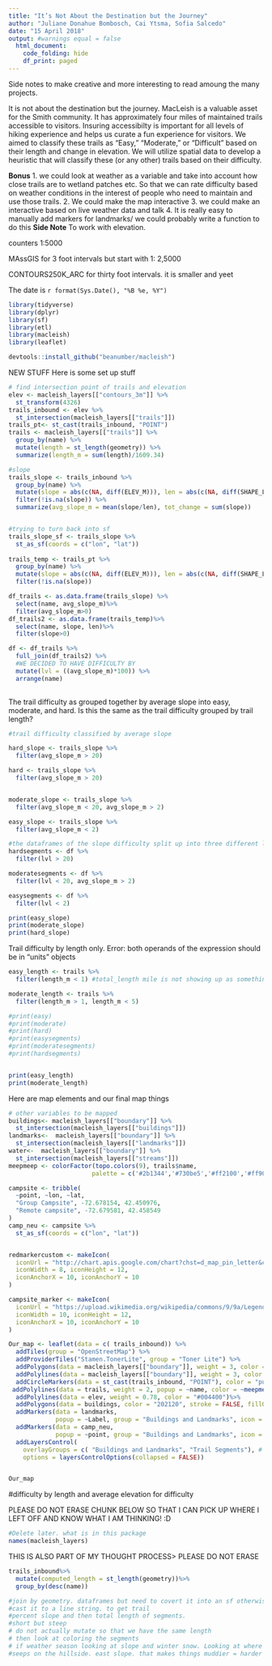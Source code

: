 ```yaml
---
title: "It’s Not About the Destination but the Journey"
author: "Juliane Donahue Bombosch, Cai Ytsma, Sofia Salcedo"
date: "15 April 2018"
output: #warnings equal = false
  html_document:
    code_folding: hide
    df_print: paged
---
```

Side notes to make creative and more interesting to read amoung the many projects.

It is not about the destination but the journey. MacLeish is a valuable asset for the Smith community. It has approximately four miles of maintained trails accessible to visitors. Insuring accessibilty is important for all levels of hiking experience and helps us curate a fun experience for visitors. We aimed to classify these trails as “Easy,” “Moderate,” or “Difficult” based on their length and change in elevation. We will utilize spatial data to develop a heuristic that will classify these (or any other) trails based on their difficulty.

**Bonus** 1. we could look at weather as a variable and take into account how close trails are to wetland patches etc. So that we can rate difficulty based on weather conditions in the interest of people who need to maintain and use those trails.
          2. We could make the map interactive
          3. we could make an interactive based on live weather data and talk
          4. It is really easy to manually add markers for landmarks/ we could probably           write a function to do this
**Side Note** To work with elevation.

counters 1:5000

MAssGIS for 3 foot intervals but start with 1: 2,5000

CONTOURS250K_ARC for thirty foot intervals. it is smaller and yeet

The date is `r format(Sys.Date(), "%B %e, %Y")`
```r
library(tidyverse)
library(dplyr)
library(sf)
library(etl)
library(macleish)
library(leaflet)

devtools::install_github("beanumber/macleish")
```
NEW STUFF
Here is some set up stuff
```r
# find intersection point of trails and elevation
elev <- macleish_layers[["contours_3m"]] %>%
  st_transform(4326) 
trails_inbound <- elev %>%
  st_intersection(macleish_layers[["trails"]])
trails_pt<- st_cast(trails_inbound, "POINT")
trails <- macleish_layers[["trails"]] %>%
  group_by(name) %>%
  mutate(length = st_length(geometry)) %>%
  summarize(length_m = sum(length)/1609.34)

#slope
trails_slope <- trails_inbound %>%
  group_by(name) %>%
  mutate(slope = abs(c(NA, diff(ELEV_M))), len = abs(c(NA, diff(SHAPE_LEN)))) %>%
  filter(!is.na(slope)) %>%
  summarize(avg_slope_m = mean(slope/len), tot_change = sum(slope))


#trying to turn back into sf
trails_slope_sf <- trails_slope %>%
  st_as_sf(coords = c("lon", "lat"))
            
trails_temp <- trails_pt %>%
  group_by(name) %>%
  mutate(slope = abs(c(NA, diff(ELEV_M))), len = abs(c(NA, diff(SHAPE_LEN)))) %>%
  filter(!is.na(slope))

df_trails <- as.data.frame(trails_slope) %>%
  select(name, avg_slope_m)%>%
  filter(avg_slope_m>0)
df_trails2 <- as.data.frame(trails_temp)%>%
  select(name, slope, len)%>%
  filter(slope>0)

```


```r
df <- df_trails %>%
  full_join(df_trails2) %>%
  #WE DECIDED TO HAVE DIFFICULTY BY
  mutate(lvl = ((avg_slope_m)*100)) %>%
  arrange(name)
  
```
The trail difficulty as grouped together by average slope into easy, moderate, and hard. Is this the same as the trail difficulty grouped by trail length?
```r
#trail difficulty classified by average slope

hard_slope <- trails_slope %>%
  filter(avg_slope_m > 20) 

hard <- trails_slope %>%
  filter(avg_slope_m > 20)


moderate_slope <- trails_slope %>%
  filter(avg_slope_m < 20, avg_slope_m > 2)

easy_slope <- trails_slope %>%
  filter(avg_slope_m < 2)

#the dataframes of the slope difficulty split up into three different lists
hardsegments <- df %>%
  filter(lvl > 20)

moderatesegments <- df %>%
  filter(lvl < 20, avg_slope_m > 2)

easysegments <- df %>%
  filter(lvl < 2)

print(easy_slope)
print(moderate_slope)
print(hard_slope)
```
Trail difficulty by length only. 
Error: both operands of the expression should be in "units" objects

```r
easy_length <- trails %>%
  filter(length_m < 1) #total_length mile is not showing up as something with untis

moderate_length <- trails %>%
  filter(length_m > 1, length_m < 5)

#print(easy)
#print(moderate)
#print(hard)
#print(easysegments)
#print(moderatesegments)
#print(hardsegments)


print(easy_length)
print(moderate_length)
```
Here are map elements and our final map things
```r
# other variables to be mapped
buildings<- macleish_layers[["boundary"]] %>%
  st_intersection(macleish_layers[["buildings"]])
landmarks<-  macleish_layers[["boundary"]] %>%
  st_intersection(macleish_layers[["landmarks"]])
water<-  macleish_layers[["boundary"]] %>%
  st_intersection(macleish_layers[["streams"]])
meepmeep <- colorFactor(topo.colors(9), trails$name, 
                       palette = c('#2b1344','#730be5','#ff2100','#ff907f','#7ffff4', '#f7e165','#777568','#ff0083','#FFBBFF'))

campsite <- tribble(
  ~point, ~lon, ~lat,
  "Group Campsite", -72.678154, 42.450976, 
  "Remote campsite", -72.679581, 42.458549
)
camp_neu <- campsite %>%
  st_as_sf(coords = c("lon", "lat"))


redmarkercustom <- makeIcon(
  iconUrl = "http://chart.apis.google.com/chart?chst=d_map_pin_letter&chld=%E2%80%A2|e85141&chf=a,s,ee00FFFF",
  iconWidth = 8, iconHeight = 12,
  iconAnchorX = 10, iconAnchorY = 10
)

campsite_marker <- makeIcon(
  iconUrl = "https://upload.wikimedia.org/wikipedia/commons/9/9a/Legenda_pole_namiotowe.svg",
  iconWidth = 10, iconHeight = 12,
  iconAnchorX = 10, iconAnchorY = 10
)

Our_map <- leaflet(data = c( trails_inbound)) %>%
  addTiles(group = "OpenStreetMap") %>%
  addProviderTiles("Stamen.TonerLite", group = "Toner Lite") %>% 
  addPolygons(data = macleish_layers[["boundary"]], weight = 3, color = "#01561d", fillOpacity = 0.5)%>%
  addPolylines(data = macleish_layers[["boundary"]], weight = 3, color = "#185b2e", opacity = 0.65) %>%
  addCircleMarkers(data = st_cast(trails_inbound, "POINT"), color = "purple",radius = 2, popup = ~paste("Trail:",name), group = "Trail Segments") %>%
 addPolylines(data = trails, weight = 2, popup = ~name, color = ~meepmeep(trails$name)) %>%# here is where we would start adding our trails by difficulty average. :)
  addPolylines(data = elev, weight = 0.78, color = "#004400")%>%
  addPolygons(data = buildings, color = "202120", stroke = FALSE, fillOpacity = 1, weight = 1, group = "Buildings and Landmarks")%>%
  addMarkers(data = landmarks, 
             popup = ~Label, group = "Buildings and Landmarks", icon = redmarkercustom )%>%
  addMarkers(data = camp_neu, 
             popup = ~point, group = "Buildings and Landmarks", icon = campsite_marker )%>%
  addLayersControl(
    overlayGroups = c( "Buildings and Landmarks", "Trail Segments"), # we will add polylines for the level of difficulty then we can group by category.
    options = layersControlOptions(collapsed = FALSE))


Our_map


```


#difficulty by length and average elevation for difficulty


PLEASE DO NOT ERASE CHUNK BELOW SO THAT I CAN PICK UP WHERE I LEFT OFF AND KNOW WHAT I AM THINKING! :D
```r
#Delete later. what is in this package
names(macleish_layers)
```
THIS IS ALSO PART OF MY THOUGHT PROCESS> PLEASE DO NOT ERASE
```r
trails_inbound%>%
  mutate(computed_length = st_length(geometry))%>%
  group_by(desc(name))

#join by geometry. dataframes but need to covert it into an sf otherwise it will not plot. So make into a data frame and join it and then tyrn it back into spacial data
#cast it to a line string. to get trail
#percent slope and then total length of segments.
#short but steep
# do not actually mutate so that we have the same length 
# then look at coloring the segments
# if weather season looking at slope and winter snow. Looking at where do we clear trees. none of the trails get close enough to a stream maybe in the future with new stream. But not yet. Seein if they can build one towards the beaver trail. Would not be an easy trail under in optimal weather.
#seeps on the hillside. east slope. that makes things muddier = harder
 
```


